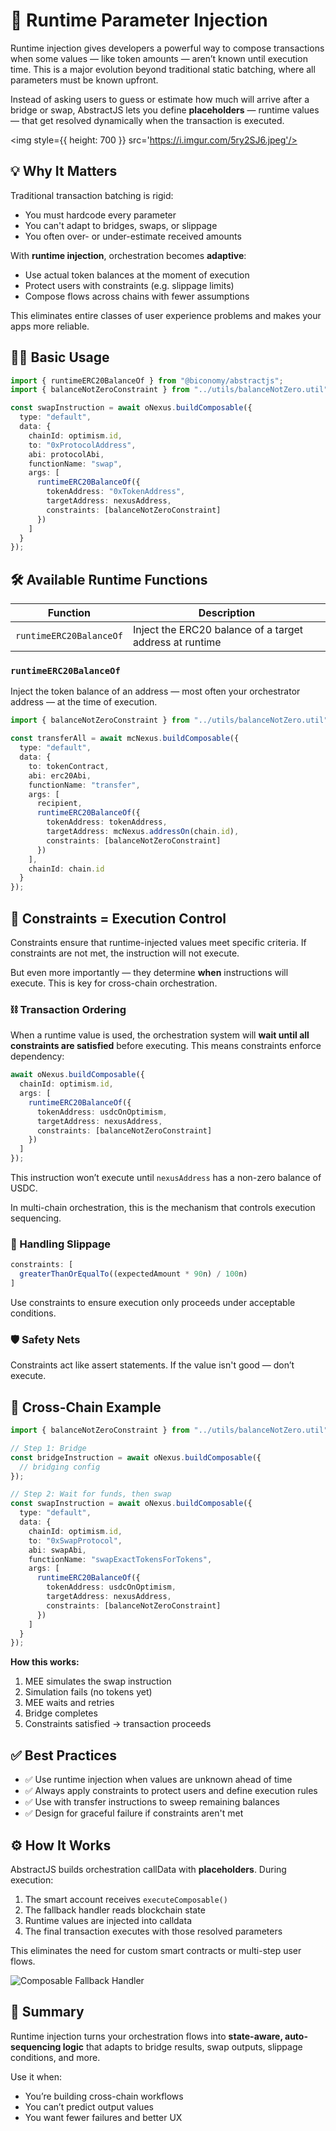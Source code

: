 
# 💉 Runtime Parameter Injection

Runtime injection gives developers a powerful way to compose transactions when some values — like token amounts — aren’t known until execution time. This is a major evolution beyond traditional static batching, where all parameters must be known upfront.

Instead of asking users to guess or estimate how much will arrive after a bridge or swap, AbstractJS lets you define **placeholders** — runtime values — that get resolved dynamically when the transaction is executed.

<img style={{ height: 700 }} src='https://i.imgur.com/5ry2SJ6.jpeg'/>

## 💡 Why It Matters

Traditional transaction batching is rigid:

* You must hardcode every parameter
* You can't adapt to bridges, swaps, or slippage
* You often over- or under-estimate received amounts

With **runtime injection**, orchestration becomes **adaptive**:

* Use actual token balances at the moment of execution
* Protect users with constraints (e.g. slippage limits)
* Compose flows across chains with fewer assumptions

This eliminates entire classes of user experience problems and makes your apps more reliable.

## 🧑‍💻 Basic Usage

```ts
import { runtimeERC20BalanceOf } from "@biconomy/abstractjs";
import { balanceNotZeroConstraint } from "../utils/balanceNotZero.util";

const swapInstruction = await oNexus.buildComposable({
  type: "default",
  data: {
    chainId: optimism.id,
    to: "0xProtocolAddress",
    abi: protocolAbi,
    functionName: "swap",
    args: [
      runtimeERC20BalanceOf({
        tokenAddress: "0xTokenAddress",
        targetAddress: nexusAddress,
        constraints: [balanceNotZeroConstraint]
      })
    ]
  }
});
```

## 🛠️ Available Runtime Functions

| Function                | Description                                             |
| ----------------------- | ------------------------------------------------------- |
| `runtimeERC20BalanceOf` | Inject the ERC20 balance of a target address at runtime |

### `runtimeERC20BalanceOf`

Inject the token balance of an address — most often your orchestrator address — at the time of execution.

```ts
import { balanceNotZeroConstraint } from "../utils/balanceNotZero.util";

const transferAll = await mcNexus.buildComposable({
  type: "default",
  data: {
    to: tokenContract,
    abi: erc20Abi,
    functionName: "transfer",
    args: [
      recipient,
      runtimeERC20BalanceOf({
        tokenAddress: tokenAddress,
        targetAddress: mcNexus.addressOn(chain.id),
        constraints: [balanceNotZeroConstraint]
      })
    ],
    chainId: chain.id
  }
});
```

## 🧱 Constraints = Execution Control

Constraints ensure that runtime-injected values meet specific criteria. If constraints are not met, the instruction will not execute.

But even more importantly — they determine **when** instructions will execute. This is key for cross-chain orchestration.

### ⛓️ Transaction Ordering

When a runtime value is used, the orchestration system will **wait until all constraints are satisfied** before executing. This means constraints enforce dependency:

```ts
await oNexus.buildComposable({
  chainId: optimism.id,
  args: [
    runtimeERC20BalanceOf({
      tokenAddress: usdcOnOptimism,
      targetAddress: nexusAddress,
      constraints: [balanceNotZeroConstraint]
    })
  ]
});
```

This instruction won’t execute until `nexusAddress` has a non-zero balance of USDC.

In multi-chain orchestration, this is the mechanism that controls execution sequencing.

### 💸 Handling Slippage

```ts
constraints: [
  greaterThanOrEqualTo((expectedAmount * 90n) / 100n)
]
```

Use constraints to ensure execution only proceeds under acceptable conditions.

### 🛡️ Safety Nets

Constraints act like assert statements. If the value isn't good — don’t execute.

## 🌉 Cross-Chain Example

```ts
import { balanceNotZeroConstraint } from "../utils/balanceNotZero.util";

// Step 1: Bridge
const bridgeInstruction = await oNexus.buildComposable({
  // bridging config
});

// Step 2: Wait for funds, then swap
const swapInstruction = await oNexus.buildComposable({
  type: "default",
  data: {
    chainId: optimism.id,
    to: "0xSwapProtocol",
    abi: swapAbi,
    functionName: "swapExactTokensForTokens",
    args: [
      runtimeERC20BalanceOf({
        tokenAddress: usdcOnOptimism,
        targetAddress: nexusAddress,
        constraints: [balanceNotZeroConstraint]
      })
    ]
  }
});
```

**How this works:**

1. MEE simulates the swap instruction
2. Simulation fails (no tokens yet)
3. MEE waits and retries
4. Bridge completes
5. Constraints satisfied → transaction proceeds


## ✅ Best Practices

* ✅ Use runtime injection when values are unknown ahead of time
* ✅ Always apply constraints to protect users and define execution rules
* ✅ Use with transfer instructions to sweep remaining balances
* ✅ Design for graceful failure if constraints aren't met


## ⚙️ How It Works

AbstractJS builds orchestration callData with **placeholders**. During execution:

1. The smart account receives `executeComposable()`
2. The fallback handler reads blockchain state
3. Runtime values are injected into calldata
4. The final transaction executes with those resolved parameters

This eliminates the need for custom smart contracts or multi-step user flows.

![Composable Fallback Handler](https://i.imgur.com/zESn9BO.png)

## 🧠 Summary

Runtime injection turns your orchestration flows into **state-aware, auto-sequencing logic** that adapts to bridge results, swap outputs, slippage conditions, and more.

Use it when:

* You’re building cross-chain workflows
* You can’t predict output values
* You want fewer failures and better UX
